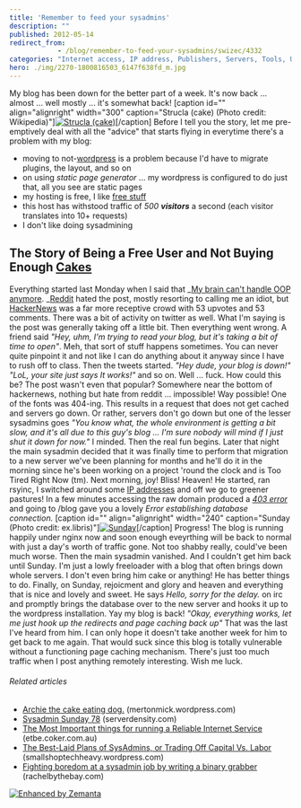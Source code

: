 ```yaml
---
title: 'Remember to feed your sysadmins'
description: ""
published: 2012-05-14
redirect_from: 
            - /blog/remember-to-feed-your-sysadmins/swizec/4332
categories: "Internet access, IP address, Publishers, Servers, Tools, Uncategorized, Unix, WordPress"
hero: ./img/2270-1800816503_6147f638fd_m.jpg
---
```


My blog has been down for the better part of a week. It's now back ... almost ... well mostly ... it's somewhat back! \[caption id="" align="alignright" width="300" caption="Strucla (cake) (Photo credit: Wikipedia)"][![Strucla (cake)](http://upload.wikimedia.org/wikipedia/commons/thumb/d/d8/Strucla_%28cake%29.JPG/300px-Strucla_%28cake%29.JPG "Strucla (cake)")](http://commons.wikipedia.org/wiki/File:Strucla_%28cake%29.JPG)\[/caption] Before I tell you the story, let me pre-emptively deal with all the "advice" that starts flying in everytime there's a problem with my blog:

-   moving to not-[wordpress](http://wordpress.org "WordPress") is a problem because I'd have to migrate plugins, the layout, and so on
-   on using _static page generator_ ... my wordpress is configured to do just that, all you see are static pages
-   my hosting is free, I like [free stuff](http://FreeStuff4Free.com "Free Stuff")
-   this host has withstood traffic of _500 **visitors**_ a second (each visitor translates into 10+ requests)
-   I don't like doing sysadmining

## The Story of Being a Free User and Not Buying Enough [Cakes](http://en.wikipedia.org/wiki/Cake "Cake")

Everything started last Monday when I said that _[My brain can't handle OOP anymore](http://swizec.com/blog/my-brain-cant-handle-oop-anymore/swizec/4320 "My brain can’t handle OOP anymore"). _[Reddit](http://reddit.com/ "Reddit") hated the post, mostly resorting to calling me an idiot, but [HackerNews](http://news.ycombinator.com/ "Hacker News") was a far more receptive crowd with 53 upvotes and 53 comments. There was a bit of activity on twitter as well. What I'm saying is the post was generally taking off a little bit. Then everything went wrong. A friend said _"Hey, uhm, I'm trying to read your blog, but it's taking a bit of time to open"_. Meh, that sort of stuff happens sometimes. You can never quite pinpoint it and not like I can do anything about it anyway since I have to rush off to class. Then the tweets started. _"Hey dude, your blog is down!" "LoL, your site just says It works!"_ and so on. Well ... fuck. How could this be? The post wasn't even that popular? Somewhere near the bottom of hackernews, nothing but hate from reddit ... impossible! Way possible! One of the fonts was 404-ing. This results in a request that does not get cached and servers go down. Or rather, servers don't go down but one of the lesser sysadmins goes _"You know what, the whole environment is getting a bit slow, and it's all due to this guy's blog ... I'm sure nobody will mind if I just shut it down for now."_ I minded. Then the real fun begins. Later that night the main sysadmin decided that it was finally time to perform that migration to a new server we've been planning for months and he'll do it in the morning since he's been working on a project 'round the clock and is Too Tired Right Now (tm). Next morning, joy! Bliss! Heaven! He started, ran rsyinc, I switched around some [IP addresses](http://en.wikipedia.org/wiki/IP_address "IP address") and off we go to greener pastures! In a few minutes accessing the raw domain produced a _[403 error](http://en.wikipedia.org/wiki/HTTP_403 "HTTP 403")_ and going to /blog gave you a lovely _Error establishing database connection._ \[caption id="" align="alignright" width="240" caption="Sunday (Photo credit: ex.libris)"][![Sunday](./img/2270-1800816503_6147f638fd_m.jpg "Sunday")](http://www.flickr.com/photos/10229241@N04/1800816503)\[/caption] Progress! The blog is running happily under nginx now and soon enough eveyrthing will be back to normal with just a day's worth of traffic gone. Not too shabby really, could've been much worse. Then the main sysadmin vanished. And I couldn't get him back until Sunday. I'm just a lowly freeloader with a blog that often brings down whole servers. I don't even bring him cake or anything! He has better things to do. Finally, on Sunday, rejoicment and glory and heaven and everything that is nice and lovely and sweet. He says _Hello, sorry for the delay._ on irc and promptly brings the database over to the new server and hooks it up to the wordpress installation. Yay my blog is back! _"Okay, everything works, let me just hook up the redirects and page caching back up"_ That was the last I've heard from him. I can only hope it doesn't take another week for him to get back to me again. That would suck since this blog is totally vulnerable without a functioning page caching mechanism. There's just too much traffic when I post anything remotely interesting. Wish me luck.

###### Related articles

-   [Archie the cake eating dog.](http://mertonmick.wordpress.com/2012/05/10/archie-the-cake-eating-dog/) (mertonmick.wordpress.com)
-   [Sysadmin Sunday 78](http://blog.serverdensity.com/2012/05/06/sysadmin-sunday-78/) (serverdensity.com)
-   [The Most Important things for running a Reliable Internet Service](http://etbe.coker.com.au/2012/04/17/reliable-internet-service/) (etbe.coker.com.au)
-   [The Best-Laid Plans of SysAdmins, or Trading Off Capital Vs. Labor](http://smallshoptechheavy.wordpress.com/2012/04/16/the-best-laid-plans-of-sysadmins-or-trading-off-capital-vs-labor/) (smallshoptechheavy.wordpress.com)
-   [Fighting boredom at a sysadmin job by writing a binary grabber](http://rachelbythebay.com/w/2012/03/07/nb/) (rachelbythebay.com)

[![Enhanced by Zemanta](http://img.zemanta.com/zemified_e.png?x-id=a5f67f2f-69ec-487c-b09a-07778bf5a1c3)](http://www.zemanta.com/?px "Enhanced by Zemanta")
